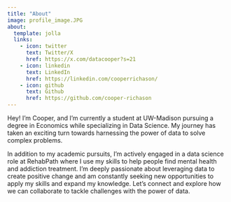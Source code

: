```yaml
---
title: "About"
image: profile_image.JPG
about:
  template: jolla
  links:
    - icon: twitter
      text: Twitter/X
      href: https://x.com/datacooper?s=21
    - icon: linkedin
      text: LinkedIn
      href: https://linkedin.com/cooperrichason/
    - icon: github
      text: Github
      href: https://github.com/cooper-richason
---
```


Hey! I'm Cooper, and I'm currently a student at UW-Madison pursuing a degree in Economics while specializing in Data Science. My journey has taken an exciting turn towards harnessing the power of data to solve complex problems.

In addition to my academic pursuits, I'm actively engaged in a data science role at RehabPath where I use my skills to help people find mental health and addiction treatment. I'm deeply passionate about leveraging data to create positive change and am constantly seeking new opportunities to apply my skills and expand my knowledge. Let's connect and explore how we can collaborate to tackle challenges with the power of data.